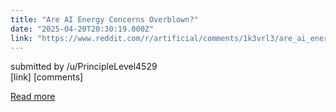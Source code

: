 ```yaml
---
title: "Are AI Energy Concerns Overblown?"
date: "2025-04-20T20:30:19.000Z"
link: "https://www.reddit.com/r/artificial/comments/1k3vrl3/are_ai_energy_concerns_overblown/"
---
```


submitted by    /u/PrincipleLevel4529  
 [link]   [comments]

[Read more](https://www.reddit.com/r/artificial/comments/1k3vrl3/are_ai_energy_concerns_overblown/)
